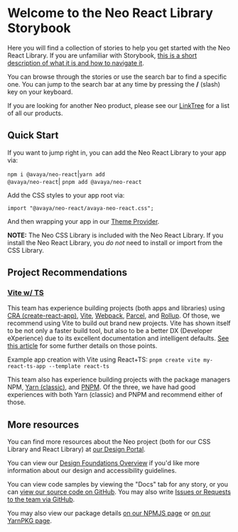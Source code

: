 
<Meta title="Introduction" />

# Welcome to the Neo React Library Storybook

Here you will find a collection of stories to help you get started with the Neo React Library. If you are unfamiliar with Storybook, [this is a short description of what it is and how to navigate it](https://storybook.js.org/docs/react/get-started/browse-stories).

You can browse through the stories or use the search bar to find a specific one. You can jump to the search bar at any time by pressing the **/** (slash) key on your keyboard.

If you are looking for another Neo product, please see our [LinkTree](https://linktr.ee/avaya_dux) for a list of all our products.

## Quick Start

If you want to jump right in, you can add the Neo React Library to your app via:

<code>npm i @avaya/neo-react</code>|<code>yarn add @avaya/neo-react</code>|
<code>pnpm add @avaya/neo-react</code>

Add the CSS styles to your app root via:

<code>import "@avaya/neo-react/avaya-neo-react.css";</code>

And then wrapping your app in our [Theme Provider](/story/components-neo-theme-provider--default).

**NOTE:** The Neo CSS Library is included with the Neo React Library. If you install the
Neo React Library, you _do not_ need to install or import from the CSS
Library.

## Project Recommendations

### [Vite w/ TS](https://vitejs.dev/guide/)

This team has experience building projects (both apps and libraries) using [CRA (create-react-app)](https://create-react-app.dev/), [Vite](https://vitejs.dev/), [Webpack](https://webpack.js.org/), [Parcel](https://parceljs.org/), and [Rollup](https://www.rollupjs.org/guide/en/). Of those, we recommend using Vite to build out brand new projects. Vite has shown itself to be not only a faster build tool, but also to be a better DX (Developer eXperience) due to its excellent documentation and intelligent defaults. [See this article](https://blog.logrocket.com/vite-3-vs-create-react-app-comparison-migration-guide/) for some further details on those points.

Example app creation with Vite using React+TS: `pnpm create vite my-react-ts-app --template react-ts`

This team also has experience building projects with the package managers NPM, [Yarn (classic)](https://classic.yarnpkg.com/lang/en/docs/install/), and [PNPM](https://pnpm.io/installation). Of the three, we have had good experiences with both Yarn (classic) and PNPM and recommend either of those.

## More resources

You can find more resources about the Neo project (both for our CSS Library and React Library) at [our Design Portal](https://design.avayacloud.com/components/web/setup-web).

You can view our [Design Foundations Overview](https://design.avayacloud.com/guidelines/overview) if you'd like more information about our design and accessibility guidelines.

You can view code samples by viewing the "Docs" tab for any story, or you can [view our source code on GitHub](https://github.com/avaya-dux/neo-react-library). You may also write [Issues or Requests to the team via GitHub](https://github.com/avaya-dux/neo-react-library/issues).

You may also view our package details [on our NPMJS page](https://www.npmjs.com/package/@avaya/neo-react) or [on our YarnPKG page](https://yarnpkg.com/package/@avaya/neo-react).
